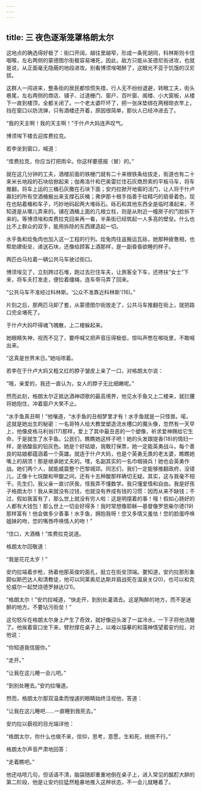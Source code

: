 ```yaml
---
---
---
```

title: 三 夜色逐渐笼罩格朗太尔
---





这地点的确选得好极了：街口开阔，越往里越窄，形成一条死胡同，科林斯则卡住咽喉，左右两侧的蒙德图尔街极容易堵死，因此，敌方只能从圣德尼街进攻，也就是说，从正面毫无隐蔽的地段进攻。别看博须埃喝醉了，这眼光不亚于饥饿的汉尼拔。

这群人一闯进来，整条街的居民都惊慌失措，行人无不纷纷退避，转眼工夫，街头巷尾，左右两侧的商店、铺子、过道栅门、窗户、百叶窗、阁楼、小大窗板，从楼下一直到楼顶，全都关闭了。一个老太婆吓坏了，把一张床垫绑在两根晾衣竿上，挡在窗口以防流弹，只有酒楼还开着，原因很简单，那伙人已经冲进去了。

“我的天主啊！我的天主啊！”于什卢大妈连声叹气。

博须埃下楼去迎库费拉克。

若李坐到窗口，喊道：

“库费拉克，你应当打把雨伞。你这样要感报（冒）的。”

就在这几分钟的工夫，酒楼前面的铁栅门就有二十来根铁条给拔走，街道也有二十来米长地段的石块给掀起来；伽弗洛什和巴奥雷拦住石灰商昂索的平板马车，将车推翻，将车上运的三桶石灰撒在石块下面；安灼拉掀开地窖的活门，让人将于什卢寡妇的所有空酒桶搬出来支撑石灰桶；弗伊那十根手指善于给精巧的扇骨着色，现在也贴着桶和车子，巧妙地码起两大堆砾石。砾石和其他东西全是临时凑起来，不知道是从哪儿弄来的。铺在酒桶上面的几根立柱，则是从附近一幢房子的门脸拆下来的。等博须埃和库费拉克回来再一看，半条街已经筑起一人多高的壁垒。什么也比不上群众的双手，能用拆除的东西建造起一切。

水手鱼和烩兔肉也加入这一工程的行列。烩兔肉往返搬运瓦砾，她那种疲惫相，也帮助建街垒，递送石块，还像给顾客上酒那样，是一副昏昏欲睡的样子。

两匹白马拉着一辆公共马车驶过街口。

博须埃见了，立刻跨过石堆，跑过去拦住车夫，让旅客全下车，还搀扶“女士”下来，将车夫打发走，便拉着缰绳，连车带马弄了回来。

“公共马车不准经过科林斯。‘公众不准靠近科林斯’(16)。”

片刻之后，那两匹马卸了套，从蒙德图尔街放走了，公共马车推翻在街上，就把路口完全堵死了。

于什卢大妈吓得魂飞魄散，上二楼躲起来。

她眼睛失神，视而不见了，要呼喊又把声音压得极低，惊叫声憋在喉咙里，不敢喊出来。

“这真是世界末日。”她咕哝着。

若李在于什卢大妈又粗又红的脖子皱皮上亲了一口，对格朗太尔说：

“哦，亲爱的，我还一直认为，女人的脖子无比细嫩呢。”

然而此刻，格朗太尔正抵达酒神颂歌的最高境界，他见水手鱼又上二楼来，就拦腰将她抱住，冲着窗户大笑不止。

“水手鱼真丑啊！”他嚷道，“水手鱼的丑相梦里才有！水手鱼就是一只怪兽。喏，这就是她出生的秘密：一名哥特人给大教堂塑造流水槽口的魔头像，忽然有一天早上，他像皮格马利翁(17)那样，爱上了其中最丑恶的一个塑像，祈求爱神赐给它生命，于是就生了水手鱼。公民们，瞧瞧她这样子吧！她的头发跟提香(18)的情妇一样，是铬酸盐的铅灰色。她是个好姑娘，我敢打保票，她一定能英勇战斗。每个善良的姑娘都蕴涵着一个英雄。就连于什卢大妈，也是个英勇无畏的老太婆，瞧瞧她嘴上的胡须！那是继承她丈夫的。嘿，名副其实的一名巾帼骑兵！她也会英勇作战。她们两个人，就能威震整个巴黎城郊。同志们，我们一定能够推翻政府，没错儿，正像十七烷酸和甲酸之间，还有十五种酸那样确切无疑。其实，这与我毫不相干。先生们，我父亲一直讨厌我，怪我弄不懂数学。我只懂爱情和自由。我是好孩子格朗太尔！我从来就没有过钱，也就没有养成有钱的习惯：因而从来不缺钱；不过，假如我富有了，那么世上就没有穷人啦：这是明摆着的事！哦！假如心肠好的人都有大钱包！那么世上一切会好得多！我时常想像耶稣—基督像罗思柴尔德(19)那样富有！他会做多少善事！水手鱼，拥抱我呀！您又多情又羞怯！您的脸蛋呼唤姐妹的吻，您的嘴唇呼唤情人的吻！”

“住口，大酒桶！”库费拉克说道。

格朗太尔回敬道：

“我是花花太岁！”

安灼拉端着步枪，扬着他那英俊的面孔，挺立在街垒顶端。要知道，安灼拉那形象颇似斯巴达人和清教徒，他可以同莱奥尼达斯并肩战死在温泉关(20)，也可以和克伦威尔一起焚烧德罗赫达(21)。

“格朗太尔！”安灼拉喊道，“快走开，到别处灌酒去。这是陶醉的地方，而不是迷醉的地方。不要玷污街垒！”

这句怒斥在格朗太尔身上产生了奇效，就好像迎头泼了一盆冷水，一下子将他浇醒了。他挨着窗口坐下来，臂肘撑在桌子上，以难以描摹的和蔼神情望着安灼拉，对他说：

“你知道我信服你。”

“走开。”

“让我在这儿睡一会儿吧。”

“到别处睡去。”安灼拉嚷道。

然而，格朗太尔那双温柔而惶遽的眼睛始终注视他，答道：

“让我在这儿睡吧……一直睡到我死去。”

安灼拉以藐视的目光端详他：

“格朗太尔，你什么也做不来，信仰，思考，意愿，生和死，统统不行。”

格朗太尔声音严肃地回答：

“走着瞧吧。”

他还咕哝几句，但话语不清，脑袋随即重重地倒在桌子上，进入常见的酩酊大醉的第二阶段，他是让安灼拉猛然粗暴地推入这种状态，不一会儿就睡着了。